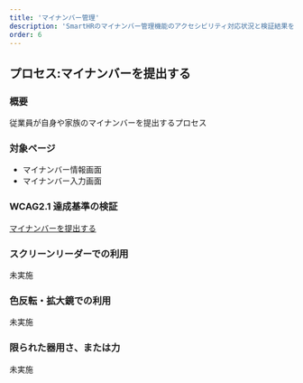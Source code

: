 ```yaml
---
title: 'マイナンバー管理'
description: 'SmartHRのマイナンバー管理機能のアクセシビリティ対応状況と検証結果を掲載しています。'
order: 6
---
```


## プロセス:マイナンバーを提出する
### 概要

従業員が自身や家族のマイナンバーを提出するプロセス


### 対象ページ

* マイナンバー情報画面
* マイナンバー入力画面


### WCAG2.1 達成基準の検証

[ マイナンバーを提出する ](./202405/)


### スクリーンリーダーでの利用

未実施


### 色反転・拡大鏡での利用

未実施


### 限られた器用さ、または力

未実施
